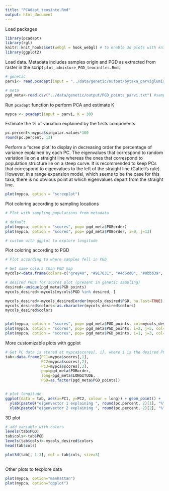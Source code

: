```yaml
---
title: "PCAdapt_teosinte.Rmd"
output: html_document
---
```



Load packages
```r
library(pcadapt)
library(rgl)
knitr::knit_hooks$set(webgl = hook_webgl) # to enable 3d plots with knirt
library(ggplot2)
```

Load data. Metadata includes samples origin and PGD as extracted from raster in the script `plot_admixture_PGD_teocintles.Rmd`. 

```r
# genetic
parvi<- read.pcadapt(input = "../data/genetic/output/bytaxa_parviglumis.bed", type = "bed")

# meta
pgd_meta<-read.csv("../data/genetic/output/PGD_points_parvi.txt") #samples metadata are in same order than the bed file
```

Run `pcadapt` function to perform PCA and estimate K

```r
mypca <- pcadapt(input = parvi, K = 30)
```

Estimate the % of variation explained by the firsts components

```r
pc.percent<-mypca$singular.values*100
round(pc.percent, 13)
```

Perform a "scree plot’ to display in decreasing order the percentage of variance explained by each PC. The eigenvalues that correspond to random variation lie on a straight line whereas the ones that correspond to population structure lie on a steep curve. It is recommended to keep PCs that correspond to eigenvalues to the left of the straight line (Cattell’s rule). However, in a range expansion model, which seems to be the case for this taxa, there is no obvious point at which eigenvalues depart from the straight line. 

```r
plot(mypca, option = "screeplot")
```

Plot coloring according to sampling locations

```r
# Plot with sampling populations from metadata

# default
plot(mypca, option = "scores", pop= pgd_meta$POBorder)
plot(mypca, option = "scores", pop= pgd_meta$POBorder, i=9, j=13)

# custom with ggplot to explore longitude

```

Plot coloring according to PGD

```r
# Plot according to where samples fell in PGD 

# Get same colors than PGD map 
mycols<-data.frame(colors=c("grey40", "#917031", "#4d6cd0", "#8bbb39", "#c556c5", "#53d06a", "#895dc8", "#cc5658", "#d84492", "#69b974", "#d63c48", "#4dc0b1", "#d3542b", "#4b9cd3", "#d2a337", "#9289cf", "#b1b23a", "#9a5398", "#498331", "#cc4668", "#37835d", "#df89be", "#6e7721", "#9b496e", "#b9b06d", "#ac575b", "#65743a", "#e78b7a", "#db873d"), PGD=c(NA, 5, 32, 42, 10, 86, 90, 36, 20, 48, 92, 25, 2, 11, 37, 6, 21, 43, 84, 93, 8,  38, 15, 23, 40, 58, 41, 39, 7))

# desired PGDs for scores plot (present in genetic sampling)
desired<-unique(pgd_meta$PGD_points)
mycols_desired<-mycols[mycols$PGD %in% desired, ]

mycols_desired<-mycols_desired[order(mycols_desired$PGD, na.last=TRUE), ] 
mycols_desired$colors<-as.character(mycols_desired$colors)
mycols_desired$colors


plot(mypca, option = "scores", pop= pgd_meta$PGD_points, col=mycols_desired$colors)
plot(mypca, option = "scores", pop= pgd_meta$PGD_points, i=2, j=5, col=mycols_desired$colors)
plot(mypca, option = "scores", pop= pgd_meta$PGD_points, i=1, j=3, col=mycols_desired$colors)

```


More customizable plots with ggplot

```r
# Get PC data is stored at mypca$scores[, i], where i is the desired PC
tab<-data.frame(PC1=mypca$scores[,1],
                PC2=mypca$scores[,2],
                PC3=mypca$scores[,3],
                pop=pgd_meta$POBorder,
                long=pgd_meta$LONGITUDE,
                PGD=as.factor(pgd_meta$PGD_points))


# plot longitude
ggplot(data = tab, aes(x=PC1, y=PC2, colour = long)) + geom_point() +
  ylab(paste0("eigenvector 1 explaining ", round(pc.percent, 2)[1], "%")) +
  xlab(paste0("eigenvector 2 explaining ", round(pc.percent, 2)[2], "%"))

```


3D plot

```r

# add variable with colors
levels(tab$PGD)
tab$cols<-tab$PGD
levels(tab$cols)<-mycols_desired$colors
head(tab$cols)

plot3d(tab[, 1:3], col = tab$cols, size=3)
```

## 


Other plots to texplore data

```r
plot(mypca, option="manhattan")
plot(mypca, option="qqplot")

```

